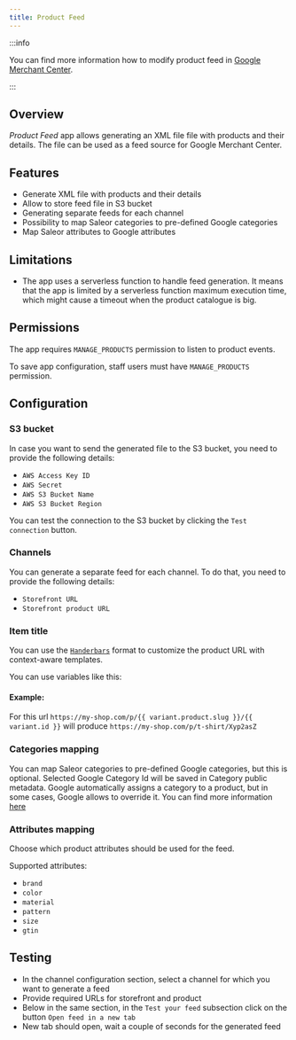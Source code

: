 ```yaml
---
title: Product Feed
---
```



<AppMetadata
  minSaleorVersion="3.10"
  githubUrl="https://github.com/saleor/apps/tree/main/apps/products-feed"
/>

:::info

You can find more information how to modify product feed in [Google Merchant Center](https://shoppingsolutions.withgoogle.com/expertise/merchant-center-modify/).

:::

## Overview

_Product Feed_ app allows generating an XML file file with products and their details. The file can be used as a feed source for Google Merchant Center.

## Features

- Generate XML file with products and their details
- Allow to store feed file in S3 bucket
- Generating separate feeds for each channel
- Possibility to map Saleor categories to pre-defined Google categories
- Map Saleor attributes to Google attributes

## Limitations

- The app uses a serverless function to handle feed generation. It means that the app is limited by a serverless function maximum execution time, which might cause a timeout when the product catalogue is big.

## Permissions

The app requires `MANAGE_PRODUCTS` permission to listen to product events.

To save app configuration, staff users must have `MANAGE_PRODUCTS` permission.

## Configuration

### S3 bucket

In case you want to send the generated file to the S3 bucket, you need to provide the following details:

- `AWS Access Key ID`
- `AWS Secret`
- `AWS S3 Bucket Name`
- `AWS S3 Bucket Region`

You can test the connection to the S3 bucket by clicking the `Test connection` button.

### Channels

You can generate a separate feed for each channel. To do that, you need to provide the following details:

- `Storefront URL`
- `Storefront product URL`

### Item title

You can use the [`Handerbars`](https://handlebarsjs.com/) format to customize the product URL with context-aware templates.

You can use variables like this:

#### Example:

For this url `https://my-shop.com/p/{{ variant.product.slug }}/{{ variant.id }}` will produce `https://my-shop.com/p/t-shirt/Xyp2asZ`

### Categories mapping

You can map Saleor categories to pre-defined Google categories, but this is optional.
Selected Google Category Id will be saved in Category public metadata.
Google automatically assigns a category to a product, but in some cases, Google allows to override it.
You can find more information [here](https://support.google.com/merchants/answer/6324436?hl=en)

### Attributes mapping

Choose which product attributes should be used for the feed.

Supported attributes:

- `brand`
- `color`
- `material`
- `pattern`
- `size`
- `gtin`

## Testing

- In the channel configuration section, select a channel for which you want to generate a feed
- Provide required URLs for storefront and product
- Below in the same section, in the `Test your feed` subsection click on the button `Open feed in a new tab`
- New tab should open, wait a couple of seconds for the generated feed
